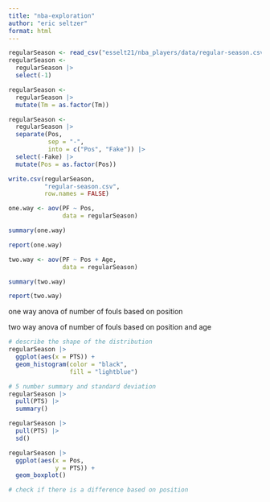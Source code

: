 ```yaml
---
title: "nba-exploration"
author: "eric seltzer"
format: html
---
```


```r
regularSeason <- read_csv("esselt21/nba_players/data/regular-season.csv")
regularSeason <-
  regularSeason |>
  select(-1)
```

```r
regularSeason <-
  regularSeason |>
  mutate(Tm = as.factor(Tm))

regularSeason <-
  regularSeason |>
  separate(Pos,
           sep = "-",
           into = c("Pos", "Fake")) |>
  select(-Fake) |>
  mutate(Pos = as.factor(Pos))
```

```r
write.csv(regularSeason, 
          "regular-season.csv",
          row.names = FALSE)
```

```r
one.way <- aov(PF ~ Pos,
               data = regularSeason)

summary(one.way)

report(one.way)
```

```r
two.way <- aov(PF ~ Pos + Age,
               data = regularSeason)

summary(two.way)

report(two.way)
```

one way anova of number of fouls based on position

two way anova of number of fouls based on position and age

```r
# describe the shape of the distribution
regularSeason |>
  ggplot(aes(x = PTS)) +
  geom_histogram(color = "black",
                 fill = "lightblue")
```

```r
# 5 number summary and standard deviation
regularSeason |>
  pull(PTS) |>
  summary()

regularSeason |>
  pull(PTS) |>
  sd()
```

```r
regularSeason |>
  ggplot(aes(x = Pos,
             y = PTS)) +
  geom_boxplot()
```

```r
# check if there is a difference based on position

```

